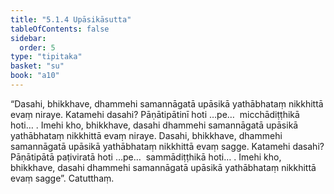 ```yaml
---
title: "5.1.4 Upāsikāsutta"
tableOfContents: false
sidebar:
  order: 5
type: "tipitaka"
basket: "su"
book: "a10"
---
```



<DynamicBreadcrumb />

<Division number="214" book="a10">

<Paragraph number="1423" book="a10">
“Dasahi, bhikkhave, dhammehi samannāgatā upāsikā yathābhataṃ nikkhittā evaṃ niraye. Katamehi dasahi? Pāṇātipātinī hoti …pe…  micchādiṭṭhikā hoti… . Imehi kho, bhikkhave, dasahi dhammehi samannāgatā upāsikā yathābhataṃ nikkhittā evaṃ niraye.
</Paragraph>

<Paragraph number="1424" book="a10">
Dasahi, bhikkhave, dhammehi samannāgatā upāsikā yathābhataṃ nikkhittā evaṃ sagge. Katamehi dasahi? Pāṇātipātā paṭiviratā hoti …pe…  sammādiṭṭhikā hoti… . Imehi kho, bhikkhave, dasahi dhammehi samannāgatā upāsikā yathābhataṃ nikkhittā evaṃ sagge”.

</Paragraph>
</Division>

<Paragraph number="1425" type="center" book="a10">
Catutthaṃ.
</Paragraph>